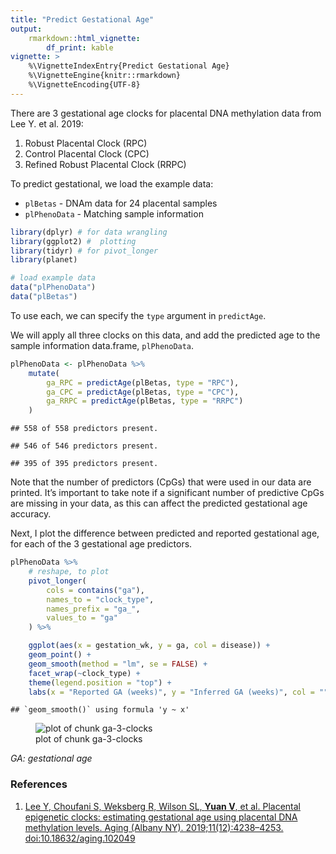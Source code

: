 ```yaml
---
title: "Predict Gestational Age"
output: 
    rmarkdown::html_vignette:
        df_print: kable
vignette: >
    %\VignetteIndexEntry{Predict Gestational Age}
    %\VignetteEngine{knitr::rmarkdown}
    %\VignetteEncoding{UTF-8}
---
```


There are 3 gestational age clocks for placental DNA methylation data from Lee 
Y. et al. 2019:

1.  Robust Placental Clock (RPC)
2.  Control Placental Clock (CPC)
3.  Refined Robust Placental Clock (RRPC)

To predict gestational, we load the example data:

- `plBetas` - DNAm data for 24 placental samples
- `plPhenoData` - Matching sample information


```r
library(dplyr) # for data wrangling
library(ggplot2) #  plotting
library(tidyr) # for pivot_longer
library(planet)

# load example data
data("plPhenoData")
data("plBetas")
```

To use each, we can specify the `type` argument in `predictAge`.

We will apply all three clocks on this data, and add the predicted age to the
sample information data.frame, `plPhenoData`.


```r
plPhenoData <- plPhenoData %>%
    mutate(
        ga_RPC = predictAge(plBetas, type = "RPC"),
        ga_CPC = predictAge(plBetas, type = "CPC"),
        ga_RRPC = predictAge(plBetas, type = "RRPC")
    )
```

```
## 558 of 558 predictors present.
```

```
## 546 of 546 predictors present.
```

```
## 395 of 395 predictors present.
```

Note that the number of predictors (CpGs) that were used in our data are 
printed. It's important to take note if a significant number of predictive CpGs
are missing in your data, as this can affect the predicted gestational age
accuracy.

Next, I plot the difference between predicted and reported gestational age, for
each of the 3 gestational age predictors.


```r
plPhenoData %>%
    # reshape, to plot
    pivot_longer(
        cols = contains("ga"),
        names_to = "clock_type",
        names_prefix = "ga_",
        values_to = "ga"
    ) %>%

    ggplot(aes(x = gestation_wk, y = ga, col = disease)) +
    geom_point() +
    geom_smooth(method = "lm", se = FALSE) +
    facet_wrap(~clock_type) +
    theme(legend.position = "top") +
    labs(x = "Reported GA (weeks)", y = "Inferred GA (weeks)", col = "")
```

```
## `geom_smooth()` using formula 'y ~ x'
```

![plot of chunk ga-3-clocks](fig/ga-3-clocks-1.png)

*GA: gestational age*

### References

1.  [Lee Y, Choufani S, Weksberg R, Wilson SL, **Yuan V**, et al. Placental
    epigenetic clocks: estimating gestational age using placental DNA
    methylation levels. Aging (Albany NY). 2019;11(12):4238–4253.
    doi:10.18632/aging.102049](https://www.ncbi.nlm.nih.gov/pmc/articles/
    PMC6628997/)
